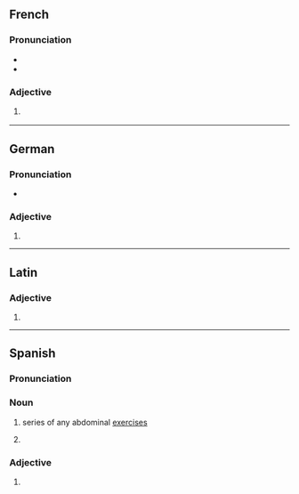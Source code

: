 {{also|Abdominales}}
==French==

===Pronunciation===
* {{fr-IPA}}
* {{homophones|fr|abdominal|abdominale}}

===Adjective===
{{head|fr|adjective form}}

# {{feminine plural of|fr|abdominal}}
#: {{ux|fr|[[douleurs]] '''abdominales'''|'''[[abdominal]]''' [[pain]]s|inline=1}}

----

==German==

===Pronunciation===
* {{audio|de|De-abdominales.ogg|Audio}}

===Adjective===
{{head|de|adjective form}}

# {{de-adj form of|abdominal}}

----

==Latin==

===Adjective===
{{la-adj-form|abdōminālēs}}

# {{inflection of|la|abdōminālis||nom//acc//voc|m//f|p}}

----

==Spanish==

===Pronunciation===
{{es-pr}}

===Noun===
{{es-noun|m-p}}

# {{lb|es|sports}} series of any abdominal [[exercise]]s
# {{noun form of|es|abdominal||p}}

===Adjective===
{{head|es|adjective form|g=p|cat2=adjective plural forms}}

# {{plural of|es|abdominal}}